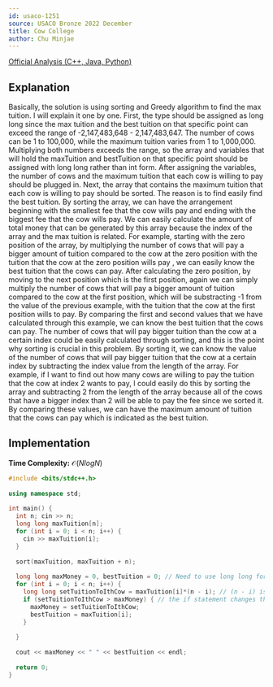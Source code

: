 ```yaml
---
id: usaco-1251
source: USACO Bronze 2022 December
title: Cow College
author: Chu Minjae
---
```

[Official Analysis (C++, Java, Python)](http://www.usaco.org/current/data/sol_prob1_bronze_dec22.html)

## Explanation

Basically, the solution is using sorting and Greedy algorithm to find the max tuition. I will explain it one by one. First, the type should be assigned as long long since the max tuition and the best tuition on that specific point
can exceed the range of -2,147,483,648 - 2,147,483,647. The number of cows can be 1 to 100,000, while the maximum tuition varies from 1 to 1,000,000. Multiplying both numbers exceeds the range, so the array and variables that will
hold the maxTuition and bestTuition on that specific point should be assigned with long long rather than int form. After assigning the variables, the number of cows and the maximum tuition that each cow is willing to pay
should be plugged in. Next, the array that contains the maximum tuition that each cow is willing to pay should be sorted. The reason is to find easily find the best tuition. By sorting the array, we can have the arrangement beginning
with the smallest fee that the cow wills pay and ending with the biggest fee that the cow wills pay. We can easily calculate the amount of total money that can be generated by this array because the index of the array and the max tuition is related.
For example, starting with the zero position of the array, by multiplying the number of cows that will pay a bigger amount of tuition compared to the cow at the zero position with the tuition that the cow at the zero position wills pay
, we can easily know the best tuition that the cows can pay. After calculating the zero position, by moving to the next position which is the first position, again we can simply multiply the number of cows that will pay a bigger amount
of tuition compared to the cow at the first position, which will be substracting -1 from the value of the previous example, with the tuition that the cow at the first position wills to pay. By comparing the first and second values that we have 
calculated through this example, we can know the best tuition that the cows can pay. The number of cows that will pay bigger tuition than the cow at a certain index could be easily calculated through sorting, and this is the
point why sorting is crucial in this problem. By sorting it, we can know the value of the number of cows that will pay bigger tuition that the cow at a certain index by subtracting the index value from the length of the array. 
For example, if I want to find out how many cows are willing to pay the tuition that the cow at index 2 wants to pay, I could easily do this by sorting the array and subtracting 2 from the length of the array because all of the cows
that have a bigger index than 2 will be able to pay the fee since we sorted it. By comparing these values, we can have the maximum amount of tuition that the cows can pay which is indicated as the best tuition.

## Implementation

**Time Complexity:** $\mathcal{O}(Nlog N)$

<LanguageSection>
<CPPSection>

```cpp
#include <bits/stdc++.h>
 
using namespace std;
 
int main() {
  int n; cin >> n;
  long long maxTuition[n]; 
  for (int i = 0; i < n; i++) {
    cin >> maxTuition[i];
  }
  
  sort(maxTuition, maxTuition + n);
  
  long long maxMoney = 0, bestTuition = 0; // Need to use long long form rather than int as the 10^5 times 10^6 exceeds the range of integer.
  for (int i = 0; i < n; i++) {
    long long setTuitionToIthCow = maxTuition[i]*(n - i); // (n - i) is used to calculate the number of cows that are willing to pay the fee. 
    if (setTuitionToIthCow > maxMoney) { // the if statement changes the best tuition only if the calculated value is bigger than the maximum value that is calculated throughout the for loop.
      maxMoney = setTuitionToIthCow;
      bestTuition = maxTuition[i];
    }
    
  }
  
  cout << maxMoney << " " << bestTuition << endl;
  
  return 0;
}
```

</CPPSection>
</LanguageSection>